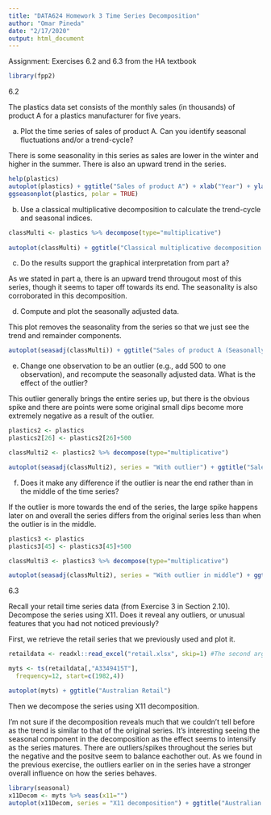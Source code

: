 ```yaml
---
title: "DATA624 Homework 3 Time Series Decomposition"
author: "Omar Pineda"
date: "2/17/2020"
output: html_document
---
```


Assignment: Exercises 6.2 and 6.3 from the HA textbook


```r
library(fpp2)
```

6.2

The plastics data set consists of the monthly sales (in thousands) of product A for a plastics manufacturer for five years.

a. Plot the time series of sales of product A. Can you identify seasonal fluctuations and/or a trend-cycle?

There is some seasonality in this series as sales are lower in the winter and higher in the summer. There is also an upward trend in the series.

```r
help(plastics)
autoplot(plastics) + ggtitle("Sales of product A") + xlab("Year") + ylab("Sales")
ggseasonplot(plastics, polar = TRUE)
```

b. Use a classical multiplicative decomposition to calculate the trend-cycle and seasonal indices.

```r
classMulti <- plastics %>% decompose(type="multiplicative")
  
autoplot(classMulti) + ggtitle("Classical multiplicative decomposition of product A sales")
```

c. Do the results support the graphical interpretation from part a?

As we stated in part a, there is an upward trend througout most of this series, though it seems to taper off towards its end. The seasonality is also corroborated in this decomposition.

d. Compute and plot the seasonally adjusted data.

This plot removes the seasonality from the series so that we just see the trend and remainder components.

```r
autoplot(seasadj(classMulti)) + ggtitle("Sales of product A (Seasonally Adjusted)") + xlab("Year") + ylab("Sales")
```

e. Change one observation to be an outlier (e.g., add 500 to one observation), and recompute the seasonally adjusted data. What is the effect of the outlier?

This outlier generally brings the entire series up, but there is the obvious spike and there are points were some original small dips become more extremely negative as a result of the outlier.

```r
plastics2 <- plastics
plastics2[26] <- plastics2[26]+500

classMulti2 <- plastics2 %>% decompose(type="multiplicative")

autoplot(seasadj(classMulti2), series = "With outlier") + ggtitle("Sales of product A (Seasonally Adjusted)") + xlab("Year") + ylab("Sales") + autolayer(seasadj(classMulti), series = "Without outlier")
```

f. Does it make any difference if the outlier is near the end rather than in the middle of the time series?

If the outlier is more towards the end of the series, the large spike happens later on and overall the series differs from the original series less than when the outlier is in the middle.

```r
plastics3 <- plastics
plastics3[45] <- plastics3[45]+500

classMulti3 <- plastics3 %>% decompose(type="multiplicative")

autoplot(seasadj(classMulti2), series = "With outlier in middle") + ggtitle("Sales of product A (Seasonally Adjusted)") + xlab("Year") + ylab("Sales") + autolayer(seasadj(classMulti), series = "Without outlier") + autolayer(seasadj(classMulti3), series = "With outlier towards end")
```

6.3 

Recall your retail time series data (from Exercise 3 in Section 2.10). Decompose the series using X11. Does it reveal any outliers, or unusual features that you had not noticed previously?

First, we retrieve the retail series that we previously used and plot it.

```r
retaildata <- readxl::read_excel("retail.xlsx", skip=1) #The second argument (skip=1) is required because the Excel sheet has two header rows.

myts <- ts(retaildata[,"A3349415T"],
  frequency=12, start=c(1982,4))

autoplot(myts) + ggtitle("Australian Retail")
```

Then we decompose the series using X11 decomposition. 

I'm not sure if the decomposition reveals much that we couldn't tell before as the trend is similar to that of the original series. It's interesting seeing the seasonal component in the decomposition as the effect seems to intensify as the series matures. There are outliers/spikes throughout the series but the negative and the positve seem to balance eachother out. As we found in the previous exercise, the outliers earlier on in the series have a stronger overall influence on how the series behaves.

```r
library(seasonal)
x11Decom <- myts %>% seas(x11="")
autoplot(x11Decom, series = "X11 decomposition") + ggtitle("Australian Retail")
```
